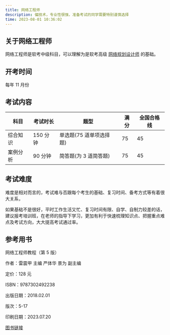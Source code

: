 ```yaml
---
title: 网络工程师
description: 偏技术，专业性很强，准备考试的同学需要特别谨慎选择
time: 2023-08-01 10:36:02
---
```


## 关于网络工程师

网络工程师是软考中级科目，可以理解为是软考高级 [网络规划设计师](https://ruankao.eu.org/docs/high-level/wlghsjs) 的基础。

## 开考时间

每年 11 月份

## 考试内容

| 科目     | 考试时长 | 题型                    | 满分 | 全国合格线 |
| -------- | -------- | ----------------------- | ---- | ---------- |
| 综合知识 | 150 分钟 | 单选题(75 道单项选择题) | 75   | 45         |
| 案例分析 | 90 分钟  | 简答题(为 3 道简答题)   | 75   | 45         |

## 考试难度

难度是相对而言的，考试难与否跟每个考生的基础、复习时间、备考方式等有着很大关系，

如果基础不是很好，平时工作生活又忙、复习时间有限、自学、自制力较差的话，建议报考培训班，在老师的指导下学习，更加有利于快速梳理知识点、把握重点难点及考试方向，大大提高考试通过率。

## 参考用书

网络工程师教程（第 5 版）

作者：雷震甲 主编 严体华 景为 副主编

定价：128 元

ISBN：9787302492238

出版日期：2018.02.01

版次：5-17

印刷日期：2023.07.20

[图书链接](http://www.tup.tsinghua.edu.cn/Wap/tsxqy.aspx?id=07552101)
